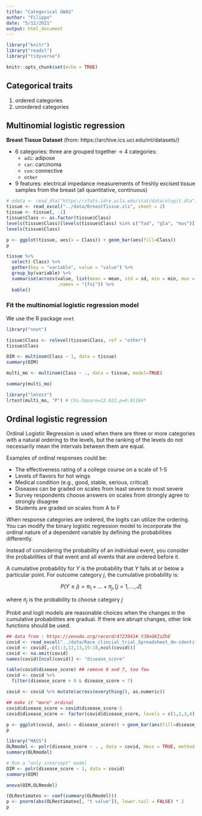 ```yaml
---
title: "Categorical GWAS"
author: "Filippo"
date: "5/12/2021"
output: html_document
---
```


```r
library("knitr")
library("readxl")
library("tidyverse")

knitr::opts_chunk$set(echo = TRUE)
```

## Categorical traits

1. ordered categories
2. unordered categories

## Multinomial logistic regression

**Breast Tissue Dataset** (from: https://archive.ics.uci.edu/ml/datasets/)

- 6 categories: three are grouped together $\rightarrow$ 4 categories:
  - `adi`: adipose 
  - `car`: carcinoma
  - `con`: connective 
  - `other`
- 9 features: electrical impedance measurements of freshly excised tissue samples from the breast (all quantitative, continuous)

```r
# odata <- read_dta("https://stats.idre.ucla.edu/stat/data/ologit.dta")
tissue <- read_excel("../data/BreastTissue.xls", sheet = 2)
tissue <- tissue[, -1]
tissue$Class <- as.factor(tissue$Class)
levels(tissue$Class)[levels(tissue$Class) %in% c("fad", "gla", "mas")] <- "other"
levels(tissue$Class)
```

```r
p <- ggplot(tissue, aes(x = Class)) + geom_bar(aes(fill=Class))
p
```


```r
tissue %>%
  select(-Class) %>%
  gather(key = "variable", value = "value") %>%
  group_by(variable) %>%
  summarise(across(value, list(mean = mean, std = sd, min = min, max = max),
                   .names = "{fn}")) %>%
  kable()
```

### Fit the multinomial logistic regression model

We use the R package `nnet`

```r
library("nnet")

tissue$Class <- relevel(tissue$Class, ref = "other")
tissue$Class
```

```r
OIM <- multinom(Class ~ 1, data = tissue)
summary(OIM)
```
```r
multi_mo <- multinom(Class ~ ., data = tissue, model=TRUE)
```

```r
summary(multi_mo)
```

```r
library("lmtest")
lrtest(multi_mo, "P") # Chi-Square=12.922,p=0.01166*
```
## Ordinal logistic regression

Ordinal Logistic Regression is used when there are three or more categories with a natural ordering to the levels, but the ranking of the levels do not necessarily mean the intervals between them are equal.

Examples of ordinal responses could be:

- The effectiveness rating of a college course on a scale of 1-5
- Levels of flavors for hot wings
- Medical condition (e.g., good, stable, serious, critical)
- Diseases can be graded on scales from least severe to most severe
- Survey respondents choose answers on scales from strongly agree to strongly disagree
- Students are graded on scales from A to F

When response categories are ordered, the logits can utilize the ordering. You can modify the binary logistic regression model to incorporate the ordinal nature of a dependent variable by defining the probabilities differently.

Instead of considering the probability of an individual event, you consider the probabilities of that event and all events that are ordered before it.

A cumulative probability for $Y$ is the probability that $Y$ falls at or below a particular point. For outcome category $j$, the cumulative probability is:

$$
P(Y \leq j) = \pi_1 + \ldots + \pi_j, [j=1, \ldots, J]
$$

where $\pi_j$ is the probability to choose category $j$

Probit and logit models are reasonable choices when the changes in the cumulative probabilities are gradual. If there are abrupt changes, other link functions should be used.

```r
## data from : https://zenodo.org/record/4723941#.YJ0xGKIzZhE
covid <- read_excel("../data/Race_clincial_trial_Spreadsheet_de-identified__noagegender_final.xlsx", sheet = 1)
covid <- covid[,-c(1:3,12,13,15:18,ncol(covid))]
covid <- na.omit(covid)
names(covid)[ncol(covid)] <- "disease_score"

table(covid$disease_score) ## remove 0 and 7, too few
covid <- covid %>%
  filter(disease_score > 0 & disease_score < 7)

covid <- covid %>% mutate(across(everything(), as.numeric))

## make it "more" ordinal
covid$disease_score = covid$disease_score-2
covid$disease_score <- factor(covid$disease_score, levels = c(1,2,3,4), labels = c("mild","moderate","impaired","severe"))
```

```r
p <- ggplot(covid, aes(x = disease_score)) + geom_bar(aes(fill=disease_score))
p
```

```r
library("MASS")
OLRmodel <- polr(disease_score ~ . , data = covid, Hess = TRUE, method = "probit")
summary(OLRmodel)
```
```r
# Run a "only intercept" model
OIM <- polr(disease_score ~ 1, data = covid)
summary(OIM)
```

```r
anova(OIM,OLRmodel)
```

```r
(OLRestimates <- coef(summary(OLRmodel)))
p <- pnorm(abs(OLRestimates[, "t value"]), lower.tail = FALSE) * 2
p
```


